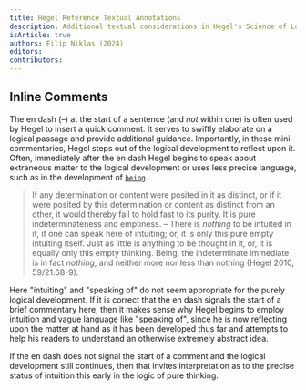 ```yaml
---
title: Hegel Reference Textual Annotations
description: Additional textual considerations in Hegel's Science of Logic
isArticle: true
authors: Filip Niklas (2024)
editors:
contributors:
---
```


## Inline Comments

The en dash (&ndash;) at the start of a sentence (and _not_ within one) is often
used by Hegel to insert a quick comment. It serves to swiftly elaborate on a
logical passage and provide additional guidance. Importantly, in these
mini-commentaries, Hegel steps out of the logical development to reflect upon
it. Often, immediately after the en dash Hegel begins to speak about extraneous
matter to the logical development or uses less precise language, such as in the
development of [`being`](/articles/hegel/reference/being/development).

> If any determination or content were posited in it as distinct, or if it were
> posited by this determination or content as distinct from an other, it would
> thereby fail to hold fast to its purity. It is pure indeterminateness and
> emptiness. &ndash; There is _nothing_ to be intuited in it, if one can speak
> here of intuiting; or, it is only this pure empty intuiting itself. Just as
> little is anything to be thought in it, or, it is equally only this empty
> thinking. Being, the indeterminate immediate is in fact _nothing_, and neither
> more nor less than nothing (Hegel 2010, 59/21.68-9).

Here "intuiting" and "speaking of" do not seem appropriate for the purely
logical development. If it is correct that the en dash signals the start of a
brief commentary here, then it makes sense why Hegel begins to employ intuition
and vague language like "speaking of", since he is now reflecting upon the
matter at hand as it has been developed thus far and attempts to help his
readers to understand an otherwise extremely abstract idea.

If the en dash does not signal the start of a comment and the logical
development still continues, then that invites interpretation as to the precise
status of intuition this early in the logic of pure thinking.
